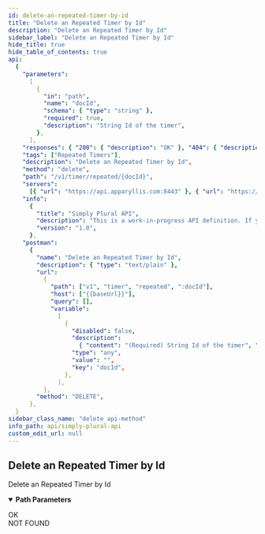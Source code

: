 ```yaml
---
id: delete-an-repeated-timer-by-id
title: "Delete an Repeated Timer by Id"
description: "Delete an Repeated Timer by Id"
sidebar_label: "Delete an Repeated Timer by Id"
hide_title: true
hide_table_of_contents: true
api:
  {
    "parameters":
      [
        {
          "in": "path",
          "name": "docId",
          "schema": { "type": "string" },
          "required": true,
          "description": "String Id of the timer",
        },
      ],
    "responses": { "200": { "description": "OK" }, "404": { "description": "NOT FOUND" } },
    "tags": ["Repeated Timers"],
    "description": "Delete an Repeated Timer by Id",
    "method": "delete",
    "path": "/v1/timer/repeated/{docId}",
    "servers":
      [{ "url": "https://api.apparyllis.com:8443" }, { "url": "https://devapi.apparyllis.com" }],
    "info":
      {
        "title": "Simply Plural API",
        "description": "This is a work-in-progress API definition. If you need to know specifcs, please go to https://github.com/ApparyllisOrg/SimplyPluralApi/blob/main/src/api/v1/routes.ts",
        "version": "1.0",
      },
    "postman":
      {
        "name": "Delete an Repeated Timer by Id",
        "description": { "type": "text/plain" },
        "url":
          {
            "path": ["v1", "timer", "repeated", ":docId"],
            "host": ["{{baseUrl}}"],
            "query": [],
            "variable":
              [
                {
                  "disabled": false,
                  "description":
                    { "content": "(Required) String Id of the timer", "type": "text/plain" },
                  "type": "any",
                  "value": "",
                  "key": "docId",
                },
              ],
          },
        "method": "DELETE",
      },
  }
sidebar_class_name: "delete api-method"
info_path: api/simply-plural-api
custom_edit_url: null
---
```



## Delete an Repeated Timer by Id

Delete an Repeated Timer by Id

<details style={{ marginBottom: "1rem" }} data-collapsed={false} open={true}>
  <summary style={{}}>
    <strong>Path Parameters</strong>
  </summary>
  <div>
    <ul>
      <ParamsItem
        className={"paramsItem"}
        param={{
          in: "path",
          name: "docId",
          schema: { type: "string" },
          required: true,
          description: "String Id of the timer",
        }}></ParamsItem>
    </ul>
  </div>
</details>
<div>
  <ApiTabs>
    <TabItem label={"200"} value={"200"}>
      <div>OK</div>
      <div></div>
    </TabItem>
    <TabItem label={"404"} value={"404"}>
      <div>NOT FOUND</div>
      <div></div>
    </TabItem>
  </ApiTabs>
</div>
